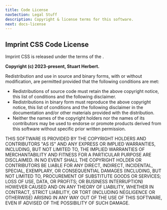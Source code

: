 ```yaml
---
title: Code License
navSection: Legal Stuff
description: Copyright & license terms for this software.
next: docs-license
---
```



## Imprint CSS Code License

Imprint CSS is released under the terms of the <ExternalLink name="New BSD License" text="New BSD License (a.k.a. the 3-Clause BSD License)"/>.

**Copyright (c) 2023-present, Stuart Herbert.**

Redistribution and use in source and binary forms, with or without
modification, are permitted provided that the following conditions are met:

* Redistributions of source code must retain the above copyright notice,
  this list of conditions and the following disclaimer.
* Redistributions in binary form must reproduce the above copyright notice,
  this list of conditions and the following disclaimer in the documentation
  and/or other materials provided with the distribution.
* Neither the names of the copyright holders nor the names of its
  contributors may be used to endorse or promote products derived from this
  software without specific prior written permission.

THIS SOFTWARE IS PROVIDED BY THE COPYRIGHT HOLDERS AND CONTRIBUTORS "AS IS"
AND ANY EXPRESS OR IMPLIED WARRANTIES, INCLUDING, BUT NOT LIMITED TO, THE
IMPLIED WARRANTIES OF MERCHANTABILITY AND FITNESS FOR A PARTICULAR PURPOSE
ARE DISCLAIMED. IN NO EVENT SHALL THE COPYRIGHT HOLDER OR CONTRIBUTORS BE
LIABLE FOR ANY DIRECT, INDIRECT, INCIDENTAL, SPECIAL, EXEMPLARY, OR
CONSEQUENTIAL DAMAGES (INCLUDING, BUT NOT LIMITED TO, PROCUREMENT OF
SUBSTITUTE GOODS OR SERVICES; LOSS OF USE, DATA, OR PROFITS; OR BUSINESS
INTERRUPTION) HOWEVER CAUSED AND ON ANY THEORY OF LIABILITY, WHETHER IN
CONTRACT, STRICT LIABILITY, OR TORT (INCLUDING NEGLIGENCE OR OTHERWISE)
ARISING IN ANY WAY OUT OF THE USE OF THIS SOFTWARE, EVEN IF ADVISED OF THE
POSSIBILITY OF SUCH DAMAGE.